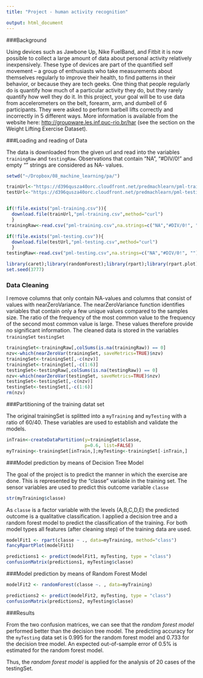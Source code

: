```yaml
---
title: "Project - human activity recognition"

output: html_document
---
```


###Background

Using devices such as Jawbone Up, Nike FuelBand, and Fitbit it is now possible to collect a large amount of data about personal activity relatively inexpensively. These type of devices are part of the quantified self movement – a group of enthusiasts who take measurements about themselves regularly to improve their health, to find patterns in their behavior, or because they are tech geeks. One thing that people regularly do is quantify how much of a particular activity they do, but they rarely quantify how well they do it. In this project, your goal will be to use data from accelerometers on the belt, forearm, arm, and dumbell of 6 participants. They were asked to perform barbell lifts correctly and incorrectly in 5 different ways. More information is available from the website here: <http://groupware.les.inf.puc-rio.br/har> (see the section on the Weight Lifting Exercise Dataset). 


###Loading and reading of Data

The data is downloaded from the given url and read into the variables `trainingRaw` and `testingRaw`. Observations that contain "NA", "#DIV/0!" and empty "" strings are considered as NA- values.  


```r
setwd("~/Dropbox/08_machine_learning/pa/")

trainUrl<-"https://d396qusza40orc.cloudfront.net/predmachlearn/pml-training.csv"
testUrl<-"https://d396qusza40orc.cloudfront.net/predmachlearn/pml-testing.csv"


if(!file.exists("pml-training.csv")){
  download.file(trainUrl,"pml-training.csv",method="curl")
  }
trainingRaw<-read.csv("pml-training.csv",na.strings=c("NA","#DIV/0!", "") )

if(!file.exists("pml-testing.csv")){
  download.file(testUrl,"pml-testing.csv",method="curl")
  }
testingRaw<-read.csv("pml-testing.csv",na.strings=c("NA","#DIV/0!", "") )
```

```r
library(caret);library(randomForest);library(rpart);library(rpart.plot);library(rattle)
set.seed(3777)
```

### Data Cleaning
I remove columns that only contain NA-values and columns that consist of values with nearZeroVariance. The nearZeroVariance function identifies variables that contain only a few unique values compared to the samples size. The ratio of the frequency of the most common value to the frequency of the second most common value is large. These values therefore provide no significant information.
The cleaned data is stored in the variables `trainingSet` `testingSet`

```r
trainingSet<-trainingRaw[,colSums(is.na(trainingRaw)) == 0]
nzv<-which(nearZeroVar(trainingSet, saveMetrics=TRUE)$nzv)
trainingSet<-trainingSet[,-c(nzv)]
trainingSet<-trainingSet[,-c(1:6)]
testingSet<-testingRaw[,colSums(is.na(testingRaw)) == 0]
nzv<-which(nearZeroVar(testingSet, saveMetrics=TRUE)$nzv)
testingSet<-testingSet[,-c(nzv)]
testingSet<-testingSet[,-c(1:6)]
rm(nzv)
```

###Partitioning of the training datat set

The original trainingSet is splitted into a `myTraining` and `myTesting` with a ratio of 60/40. These variables are used to establish and validate the models.

```r
inTrain<-createDataPartition(y=trainingSet$classe,
                             p=0.6, list=FALSE)
myTraining<-trainingSet[inTrain,];myTesting<-trainingSet[-inTrain,]
```

###Model prediction by means of Decision Tree Model

The goal of the project is to predict the manner in which the exercise are done. This is represented by the "classe" variable in the training set. The sensor variables are used to predict this outcome variable `classe`
 
```r
str(myTraining$classe)
```

As `classe` is a factor variable with the levels (A,B,C,D,E) the predicted outcome is a qualitative classification. I applied  a decision tree and a random forest model to predict the classification of the training. For both model types all features (after cleaning step) of the training data are used. 

```r
modelFit1 <- rpart(classe ~ ., data=myTraining, method="class")
fancyRpartPlot(modelFit1)
```

```r
predictions1 <- predict(modelFit1, myTesting, type = "class")
confusionMatrix(predictions1, myTesting$classe)
```

###Model prediction by means of Random Forest Model

```r
modelFit2 <- randomForest(classe ~. , data=myTraining)
```

```r
predictions2 <- predict(modelFit2, myTesting, type = "class")
confusionMatrix(predictions2, myTesting$classe)
```

###Results

From the two confusion matrices, we can see that the *random forest model* performed better than the decision tree model. The predicting  accuracy for the `myTesting` data set is 0.995 for the random forest model and 0.733 for the decision tree model.
An expected out-of-sample error of 0.5% is estimated for the random forest model.

Thus, the *random forest model* is applied for the analysis of 20 cases of the testingSet.

